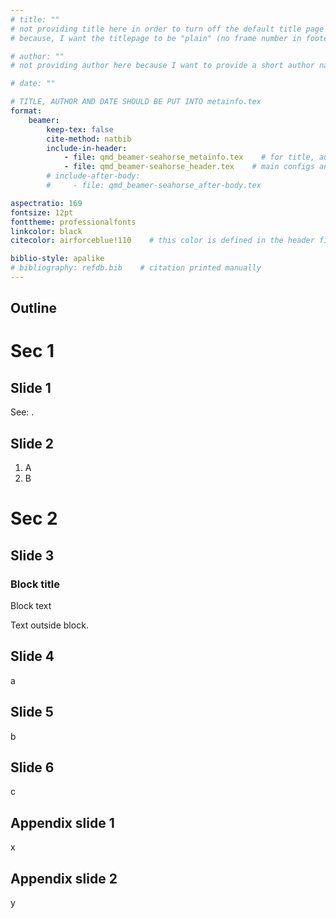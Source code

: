```yaml
---
# title: ""
# not providing title here in order to turn off the default title page
# because, I want the titlepage to be "plain" (no frame number in footer)

# author: ""
# not providing author here because I want to provide a short author name as well

# date: ""

# TITLE, AUTHOR AND DATE SHOULD BE PUT INTO metainfo.tex
format: 
    beamer:
        keep-tex: false
        cite-method: natbib
        include-in-header:
            - file: qmd_beamer-seahorse_metainfo.tex    # for title, author, date etc
            - file: qmd_beamer-seahorse_header.tex    # main configs and packages
        # include-after-body:
        #     - file: qmd_beamer-seahorse_after-body.tex

aspectratio: 169
fontsize: 12pt
fonttheme: professionalfonts
linkcolor: black
citecolor: airforceblue!110    # this color is defined in the header file

biblio-style: apalike
# bibliography: refdb.bib    # citation printed manually
---
```

## {.plain}
\titlepage

## Outline {.plain}
\tableofcontents

# Sec 1

## Slide 1
See: \citet{R-base}.

## Slide 2
1. A
2. B

# Sec 2

## Slide 3
::: {what-i-write-here-does-not-seem-to-matter-as-long-as-something-is-written}
### Block title
\vspace{-0.5em}
<!-- this negative vspace is required because quarto adds a phantomsection which adds a bit of unwanted space -->
Block text
:::
Text outside block.

## Slide 4
a

::: {whatever}
## Slide 5
b
:::

<!-- in order to put latex commands between to two frames, put previous frame in divs like above -->

\section{Sec 3}

## Slide 6
c


::: {whatever}
## {.plain}
```{=latex}
\addtocounter{framenumber}{-1}
\centering \Huge Thank you.
```
:::

```{=latex}
\appendix

\begingroup
    \renewcommand{\section}[2]{}
    \begin{frame}[allowframebreaks]{References}
		%\bibliographytrue
        \def\bibfont{\footnotesize}
		\bibliography{refdb.bib}
    \end{frame}
\endgroup
```

## Appendix slide 1
x

## Appendix slide 2
y
